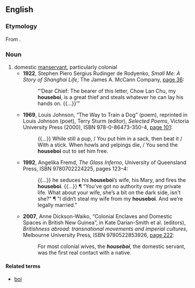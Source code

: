 ==English==

===Etymology===
From {{compound|house|boi|lang=en}}.

===Noun===
{{en-noun|s}}

# domestic [[manservant]], particularly colonial
#* '''1922''', Stephen Piero Sergius Rudinger de Rodyenko, ''Small Me: A Story of Shanghai Life'', The James A. McCann Company, [http://books.google.com/books?id=S_YOAAAAIAAJ&pg=PA36&dq=houseboi page 36]:
#*: “‘Dear Chief: The bearer of this letter, Chow Lan Chu, my '''houseboi''', is a great thief and steals whatever he can lay his hands on. {{...}}’” <!-- [sic] both quote levels in original -->
#* '''1969''', Louis Johnson, “The Way to Train a Dog” (poem), reprinted in Louis Johnson (poet), Terry Sturm (editor), ''Selected Poems'', Victoria University Press (2000), ISBN 978-0-86473-350-4, [http://books.google.com/books?id=DG571ZNkI6wC&pg=PA101&dq=houseboi page 101]:
#*: {{...}} While still a pup, / You put him in a sack, then beat it / With a stick. When howls and yelpings die, / You send the '''houseboi''' out to set him free.
#* '''1992''', Angelika Fremd, ''The Glass Inferno'',<sup >[http://books.google.com/books?id=pgUhAQAAIAAJ ]</sup> University of Queensland Press, ISBN 9780702224225, pages 123–4:
#*: {{...}} he seduces his '''houseboi'''’s wife, his Mary, and fires the '''houseboi'''. {{...}} ¶ “You’ve got no authority over my private life. What about your wife, she’s a bit on the dark side, isn't she?” ¶ “I didn’t steal my wife from my '''houseboi'''. And we’re legally married.”
#* '''2007''', Anne Dickson-Waiko, “Colonial Enclaves and Domestic Spaces in British New Guinea”, in Kate Darian-Smith et al. (editors), ''Britishness abroad: transnational movements and imperial cultures'', Melbourne University Press, ISBN 9780522853926, [http://books.google.com/books?id=Vbp2E1E2WB8C&pg=PA222&dq=houseboi page 222]:
#*: For most colonial wives, the '''''houseboi''''', the domestic servant, was the first real contact with a native.

====Related terms====
* [[boi]]